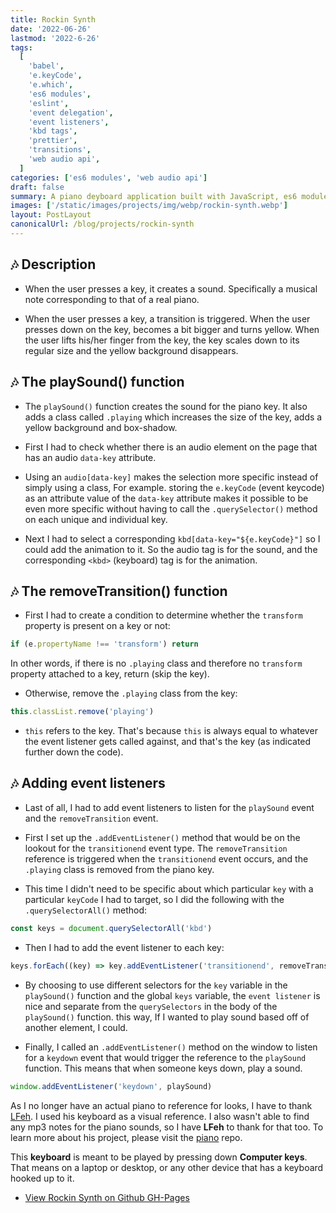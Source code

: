 ```yaml
---
title: Rockin Synth
date: '2022-06-26'
lastmod: '2022-6-26'
tags:
  [
    'babel',
    'e.keyCode',
    'e.which',
    'es6 modules',
    'eslint',
    'event delegation',
    'event listeners',
    'kbd tags',
    'prettier',
    'transitions',
    'web audio api',
  ]
categories: ['es6 modules', 'web audio api']
draft: false
summary: A piano deyboard application built with JavaScript, es6 modules, the Web Audio API, event delegation, Sass, and more.
images: ['/static/images/projects/img/webp/rockin-synth.webp']
layout: PostLayout
canonicalUrl: /blog/projects/rockin-synth
---
```


## 🎶 Description

- When the user presses a key, it creates a sound. Specifically a musical note corresponding to that of a real piano.

- When the user presses a key, a transition is triggered. When the user presses down on the key, becomes a bit bigger and turns yellow. When the user lifts his/her finger from the key, the key scales down to its regular size and the yellow background disappears.

## 🎶 The playSound() function

- The `playSound()` function creates the sound for the piano key. It also adds a class called `.playing` which increases the size of the key, adds a yellow background and box-shadow.

- First I had to check whether there is an audio element on the page that has an audio `data-key` attribute.

- Using an `audio[data-key]` makes the selection more specific instead of simply using a class, For example. storing the `e.keyCode` (event keycode) as an attribute value of the `data-key` attribute makes it possible to be even more specific without having to call the `.querySelector()` method on each unique and individual key.

- Next I had to select a corresponding `kbd[data-key="${e.keyCode}"]` so I could add the animation to it. So the audio tag is for the sound, and the corresponding `<kbd>` (keyboard) tag is for the animation.

## 🎶 The removeTransition() function

- First I had to create a condition to determine whether the `transform` property is present on a key or not:

```javascript
if (e.propertyName !== 'transform') return
```

In other words, if there is no `.playing` class and therefore no `transform` property attached to a key, return (skip the key).

- Otherwise, remove the `.playing` class from the key:

```javascript
this.classList.remove('playing')
```

- `this` refers to the key. That's because `this` is always equal to whatever the event listener gets called against, and that's the key (as indicated further down the code).

## 🎶 Adding event listeners

- Last of all, I had to add event listeners to listen for the `playSound` event and the `removeTransition` event.

- First I set up the `.addEventListener()` method that would be on the lookout for the `transitionend` event type. The `removeTransition` reference is triggered when the `transitionend` event occurs, and the `.playing` class is removed from the piano key.

- This time I didn't need to be specific about which particular `key` with a particular `keyCode` I had to target, so I did the following with the `.querySelectorAll()` method:

```javascript
const keys = document.querySelectorAll('kbd')
```

- Then I had to add the event listener to each key:

```javascript
keys.forEach((key) => key.addEventListener('transitionend', removeTransition))
```

- By choosing to use different selectors for the `key` variable in the `playSound()` function and the global `keys` variable, the `event listener` is nice and separate from the `querySelectors` in the body of the `playSound()` function. this way, If I wanted to play sound based off of another element, I could.

- Finally, I called an `.addEventListener()` method on the window to listen for a `keydown` event that would trigger the reference to the `playSound` function. This means that when someone keys down, play a sound.

```javascript
window.addEventListener('keydown', playSound)
```

As I no longer have an actual piano to reference for looks, I have to thank [LFeh](https://github.com/LFeh/). I used his keyboard as a visual reference. I also wasn't able to find any mp3 notes for the piano sounds, so I have **LFeh** to thank for that too. To learn more about his project, please visit the [piano](https://github.com/LFeh/piano) repo.

This **keyboard** is meant to be played by pressing down **Computer keys**. That means on a laptop or desktop, or any other device that has a keyboard hooked up to it.

- [View Rockin Synth on Github GH-Pages](https://interglobalmedia.github.io/rockin-synth/)
